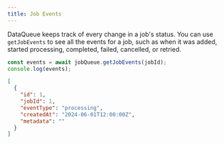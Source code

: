 ```yaml
---
title: Job Events
---
```


DataQueue keeps track of every change in a job's status. You can use `getJobEvents` to see all the events for a job, such as when it was added, started processing, completed, failed, cancelled, or retried.

```typescript tab="Code"
const events = await jobQueue.getJobEvents(jobId);
console.log(events);
```

```json tab="Output"
[
  {
    "id": 1,
    "jobId": 1,
    "eventType": "processing",
    "createdAt": "2024-06-01T12:00:00Z",
    "metadata": ""
  }
]
```
